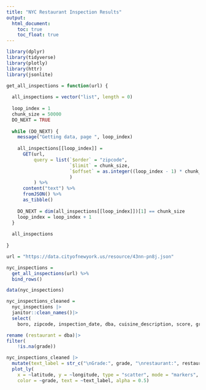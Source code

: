 ```yaml
---
title: "NYC Restaurant Inspection Results"
output: 
  html_document:
    toc: true
    toc_float: true 
---
```

```r
library(dplyr)
library(tidyverse)
library(plotly)
library(httr)
library(jsonlite)
```

```r
get_all_inspections = function(url) {
  
  all_inspections = vector("list", length = 0)
  
  loop_index = 1
  chunk_size = 50000
  DO_NEXT = TRUE
  
  while (DO_NEXT) {
    message("Getting data, page ", loop_index)
    
    all_inspections[[loop_index]] = 
      GET(url,
          query = list(`$order` = "zipcode",
                       `$limit` = chunk_size,
                       `$offset` = as.integer((loop_index - 1) * chunk_size)
                       )
          ) %>%
      content("text") %>%
      fromJSON() %>%
      as_tibble()
    
    DO_NEXT = dim(all_inspections[[loop_index]])[1] == chunk_size
    loop_index = loop_index + 1
  }
  
  all_inspections
  
}

url = "https://data.cityofnewyork.us/resource/43nn-pn8j.json"

nyc_inspections = 
  get_all_inspections(url) %>%
  bind_rows() 
```

```r
data(nyc_inspections)

nyc_inspections_cleaned = 
  nyc_inspections |> 
  janitor::clean_names()|>
  select(
    boro, zipcode, inspection_date, dba, cuisine_description, score, grade,latitude, longitude) |>

rename (restaurant = dba)|>
filter(
    !is.na(grade))
```

```r
nyc_inspections_cleaned |>
  mutate(text_label = str_c("\nGrade:", grade, "\nrestaurant:", restaurant)) |> 
  plot_ly(
    x = ~latitude, y = ~longitude, type = "scatter", mode = "markers",
    color = ~grade, text = ~text_label, alpha = 0.5)
```



